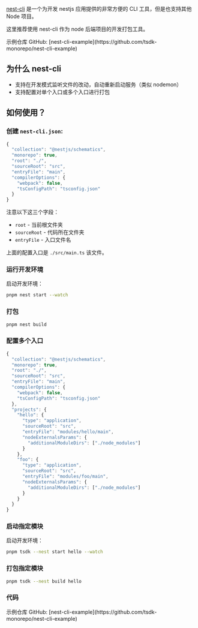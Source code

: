 
[nest-cli](https://github.com/nestjs/nest-cli) 是一个为开发 nestjs 应用提供的非常方便的 CLI 工具，但是也支持其他 Node 项目。

这里推荐使用 nest-cli 作为 node 后端项目的开发打包工具。

<Callout emoji="">
  示例仓库 GitHub: [nest-cli-example](https://github.com/tsdk-monorepo/nest-cli-example)
</Callout>

## 为什么 nest-cli

- 支持在开发模式监听文件的改动，自动重新启动服务（类似 nodemon）
- 支持配置对单个入口或多个入口进行打包

## 如何使用？

### 创建 `nest-cli.json`:

```ts filename="nest-cli.json" copy
{
  "collection": "@nestjs/schematics",
  "monorepo": true,
  "root": "./",
  "sourceRoot": "src",
  "entryFile": "main",
  "compilerOptions": {
    "webpack": false,
    "tsConfigPath": "tsconfig.json"
  }
}
```

注意以下这三个字段：

- `root` - 当前根文件夹
- `sourceRoot` - 代码所在文件夹
- `entryFile` - 入口文件名

上面的配置入口是 `./src/main.ts` 该文件。

### 运行开发环境

启动开发环境：

```sh copy
pnpm nest start --watch
```

### 打包

```sh
pnpm nest build
```

### 配置多个入口

```ts filename="nest-cli.json" copy
{
  "collection": "@nestjs/schematics",
  "monorepo": true,
  "root": "./",
  "sourceRoot": "src",
  "entryFile": "main",
  "compilerOptions": {
    "webpack": false,
    "tsConfigPath": "tsconfig.json"
  },
  "projects": {
    "hello": {
      "type": "application",
      "sourceRoot": "src",
      "entryFile": "modules/hello/main",
      "nodeExternalsParams": {
        "additionalModuleDirs": ["./node_modules"]
      }
    },
    "foo": {
      "type": "application",
      "sourceRoot": "src",
      "entryFile": "modules/foo/main",
      "nodeExternalsParams": {
        "additionalModuleDirs": ["./node_modules"]
      }
    }
  }
}
```

### 启动指定模块

启动开发环境：

```sh
pnpm tsdk --nest start hello --watch
```

### 打包指定模块

```sh
pnpm tsdk --nest build hello
```

### 代码

<Callout emoji="">
  示例仓库 GitHub: [nest-cli-example](https://github.com/tsdk-monorepo/nest-cli-example)
</Callout>
